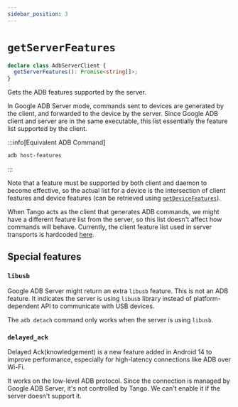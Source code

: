 ```yaml
---
sidebar_position: 3
---
```


# `getServerFeatures`

```ts showLineNumbers
declare class AdbServerClient {
  getServerFeatures(): Promise<string[]>;
}
```

Gets the ADB features supported by the server.

In Google ADB Server mode, commands sent to devices are generated by the client, and forwarded to the device by the server. Since Google ADB client and server are in the same executable, this list essentially the feature list supported by the client.

:::info[Equivalent ADB Command]

```sh
adb host-features
```

:::

Note that a feature must be supported by both client and daemon to become effective, so the actual list for a device is the intersection of client features and device features (can be retrieved using [`getDeviceFeatures`](./get-device-features.mdx)).

When Tango acts as the client that generates ADB commands, we might have a different feature list from the server, so this list doesn't affect how commands will behave. Currently, the client feature list used in server transports is hardcoded [here](https://github.com/yume-chan/ya-webadb/blob/6a18fa293b3c7d8c89558af39dd332824c7af12e/libraries/adb/src/server/transport.ts#L15-L34).

## Special features

### `libusb`

Google ADB Server might return an extra `libusb` feature. This is not an ADB feature. It indicates the server is using `libusb` library instead of platform-dependent API to communicate with USB devices.

The `adb detach` command only works when the server is using `libusb`.

### `delayed_ack`

Delayed Ack(knowledgement) is a new feature added in Android 14 to improve performance, especially for high-latency connections like ADB over Wi-Fi.

It works on the low-level ADB protocol. Since the connection is managed by Google ADB Server, it's not controlled by Tango. We can't enable it if the server doesn't support it.

